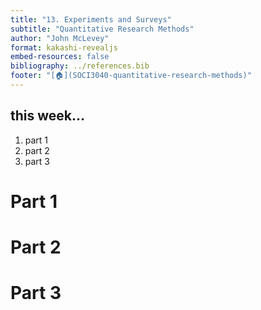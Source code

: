 ```yaml
---
title: "13. Experiments and Surveys"
subtitle: "Quantitative Research Methods"
author: "John McLevey"
format: kakashi-revealjs
embed-resources: false
bibliography: ../references.bib
footer: "[🏠](SOCI3040-quantitative-research-methods)"
---
```


## this week...

1. part 1
2. part 2
3. part 3

# Part 1

# Part 2

# Part 3